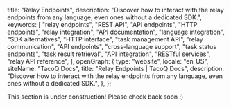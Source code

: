   title: "Relay Endpoints",
  description:
    "Discover how to interact with the relay endpoints from any language, even ones without a dedicated SDK.",
  keywords: [
    "relay endpoints",
    "REST API",
    "API endpoints",
    "HTTP endpoints",
    "relay integration",
    "API documentation",
    "language integration",
    "SDK alternatives",
    "HTTP interface",
    "task management API",
    "relay communication",
    "API endpoints",
    "cross-language support",
    "task status endpoints",
    "task result retrieval",
    "API integration",
    "RESTful services",
    "relay API reference",
  ],
  openGraph: {
    type: "website",
    locale: "en_US",
    siteName: "TacoQ Docs",
    title: "Relay Endpoints | TacoQ Docs",
    description:
      "Discover how to interact with the relay endpoints from any language, even ones without a dedicated SDK.",
  },
};

<Warning>This section is under construction! Please check back soon :)</Warning>
